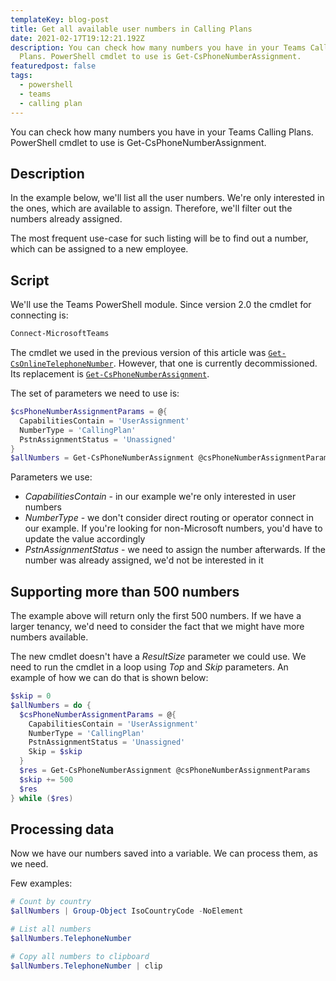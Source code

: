 ```yaml
---
templateKey: blog-post
title: Get all available user numbers in Calling Plans
date: 2021-02-17T19:12:21.192Z
description: You can check how many numbers you have in your Teams Calling
  Plans. PowerShell cmdlet to use is Get-CsPhoneNumberAssignment.
featuredpost: false
tags:
  - powershell
  - teams
  - calling plan
---
```

You can check how many numbers you have in your Teams Calling Plans. PowerShell cmdlet to use is Get-CsPhoneNumberAssignment.

## Description

In the example below, we'll list all the user numbers. We're only interested in the ones, which are available to assign. Therefore, we'll filter out the numbers already assigned.

The most frequent use-case for such listing will be to find out a number, which can be assigned to a new employee. 

## Script

We'll use the Teams PowerShell module. Since version 2.0 the cmdlet for connecting is:

```powershell
Connect-MicrosoftTeams
```

The cmdlet we used in the previous version of this article was [`Get-CsOnlineTelephoneNumber`](https://docs.microsoft.com/en-us/powershell/module/skype/get-csonlinetelephonenumber?view=skype-ps). However, that one is currently decommissioned. Its replacement is [`Get-CsPhoneNumberAssignment`](https://docs.microsoft.com/en-us/powershell/module/teams/get-csphonenumberassignment?view=teams-ps).

The set of parameters we need to use is:

```powershell
$csPhoneNumberAssignmentParams = @{
  CapabilitiesContain = 'UserAssignment'
  NumberType = 'CallingPlan'
  PstnAssignmentStatus = 'Unassigned'
}
$allNumbers = Get-CsPhoneNumberAssignment @csPhoneNumberAssignmentParams
```

Parameters we use:

* *CapabilitiesContain* - in our example we're only interested in user numbers
* *NumberType* - we don't consider direct routing or operator connect in our example. If you're looking for non-Microsoft numbers, you'd have to update the value accordingly
* *PstnAssignmentStatus* - we need to assign the number afterwards. If the number was already assigned, we'd not be interested in it

## Supporting more than 500 numbers

The example above will return only the first 500 numbers. If we have a larger tenancy, we'd need to consider the fact that we might have more numbers available.

The new cmdlet doesn't have a *ResultSize* parameter we could use. We need to run the cmdlet in a loop using *Top* and *Skip* parameters. An example of how we can do that is shown below:

```powershell
$skip = 0
$allNumbers = do {
  $csPhoneNumberAssignmentParams = @{
    CapabilitiesContain = 'UserAssignment'
    NumberType = 'CallingPlan'
    PstnAssignmentStatus = 'Unassigned'
    Skip = $skip
  }
  $res = Get-CsPhoneNumberAssignment @csPhoneNumberAssignmentParams
  $skip += 500
  $res
} while ($res)
```

## Processing data

Now we have our numbers saved into a variable. We can process them, as we need. 

Few examples:

```powershell
# Count by country
$allNumbers | Group-Object IsoCountryCode -NoElement

# List all numbers
$allNumbers.TelephoneNumber

# Copy all numbers to clipboard
$allNumbers.TelephoneNumber | clip
```